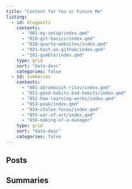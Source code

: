 ```yaml
---
title: "Content for You or Future Me"
listing: 
  - id: blogposts
    contents: 
      - "001-my-setup/index.qmd" 
      - "010-git-basics/index.qmd" 
      - "020-quarto-websites/index.qmd" 
      - "021-host-on-github/index.qmd"
      - "101-gumble/index.qmd"
    type: grid 
    sort: "date-desc"
    categories: false
  - id: summaries
    contents:
      - "801-abramovich-ritov/index.qmd" 
      - "851-good-habits-bad-habits/index.qmd"
      - "852-how-learning-works/index.qmd"
      - "853-peak/index.qmd"
      - "854-stolen-focus/index.qmd"
      - "855-war-of-art/index.qmd"
      - "856-making-of-a-manager"
    type: grid 
    sort: "date-desc"
    categories: false
---
```


## Posts

:::{#blogposts}
:::

## Summaries

:::{#summaries}
:::